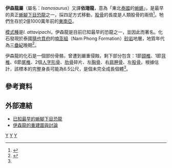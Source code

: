 {{Automatic Taxobox
| taxon = Isanosaurus
| fossil_range = [[三曡紀|三曡紀]]晚期,{{fossil_range|214|201}}
| image = Isanosaurus attavipachi femur.JPG
| image_caption = 伊森龍的[[股骨|股骨]]化石
| authority = Buffetaut ''et al.'', 2000
| type_species = '''阿氏伊森龍<br>''Isanosaurus attavipachi'''''
| type_species_authority = Buffetaut ''et al.'', 2000 
}}

'''伊森龍屬'''（屬名：''Isanosaurus''）又譯'''依珊龍'''，意為「東北[[泰國|泰國]]的[[蜥蜴|蜥蜴]]」，是最早的真正[[蜥腳下目|蜥腳下目]][[恐龍|恐龍]]之一，採四足方式移動，[[股骨|股骨]]的長度是人類股骨的兩倍<ref name=buffetaut2000>{{Cite journal|author=Buffetaut, E., Suteethorn, V., Cuny, G., Tong, H., Le Loeuff, J., Khansubha, S. & Jongautchariyakul, S.|year=2000|title=The earliest known sauropod dinosaur|journal=Nature|volume=407|pages=72-74|doi=10.1038/35024060}}</ref>。牠們生存於2億1000萬年前的[[東南亞|東南亞]]。

[[模式種|模式種]]是''I. attavipachi''。伊森龍是目前已知最早的恐龍之一，並因此而著名。化石發現於泰國[[猜也賁府|猜也賁府]]的[[喃澎組|喃澎組]]（Nam Phong Formation）[[砂岩|砂岩]]地層，地質年代為[[三疊紀|三疊紀]]晚期<ref name=yates2003>{{Cite journal|author=Yates, A.M. & Kitching, J.W.|year=2003|title=The earliest known sauropod dinosaur and the first steps towards sauropod locomotion|journal=Proceedings of the Royal Society of London B: Biological Sciences|volume=270|pages=1753-1758}}</ref>。

伊森龍的化石是一個部份骨骼，曾遭到嚴重侵蝕，剩下部分包含：1節[[頸椎|頸椎]]、1節[[背椎|背椎]]、6節[[尾椎|尾椎]]、2個[[人字形骨|人字形骨]]、[[肋骨|肋骨]]碎片、左[[胸骨|胸骨]]、右[[肩胛骨|肩胛骨]]、左[[股骨|股骨]]。根據估計，該標本的完整身長可能為6.5公尺，是個未完全成長個體<ref name=buffetaut2000/>。

==參考資料==
{{reflist}}

==外部連結==
* [http://www.nature.com/nature/journal/v407/n6800/full/407072a0.html 已知最早的蜥腳下目恐龍]{{Wayback|url=http://www.nature.com/nature/journal/v407/n6800/full/407072a0.html |date=20080821001314 }}
* [https://web.archive.org/web/20071019102409/http://www.luisrey.ndtilda.co.uk/html/isano.htm 伊森龍的重建圖與討論]
{{蜥腳形亞目|B.|state=expanded}}
{{Taxonbar|from=Q1555632}}

[[Category:蜥腳下目|Y]]
[[Category:三疊紀恐龍|Y]]
[[Category:亞洲恐龍|Y]]


{{dinosaur-stub}}